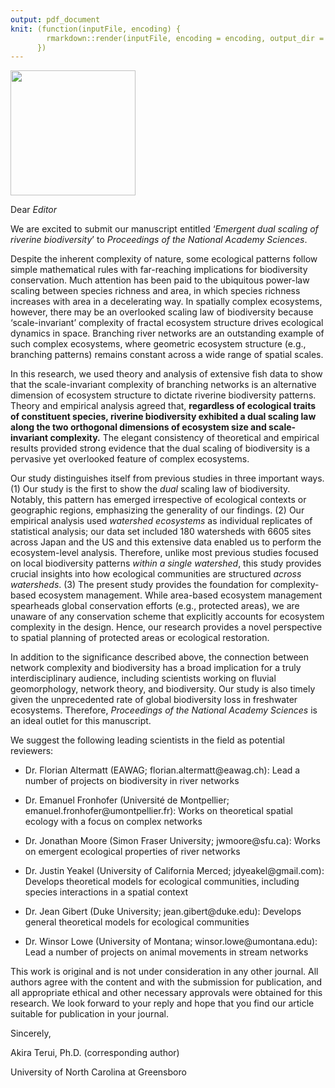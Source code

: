 ```yaml
---
output: pdf_document
knit: (function(inputFile, encoding) {
        rmarkdown::render(inputFile, encoding = encoding, output_dir = "document_output")
      })
---
```


![](images/uncgreensboro_DoB_h_pms-c.png){width="200"}

Dear *Editor*

We are excited to submit our manuscript entitled '*Emergent dual scaling of riverine biodiversity*' to *Proceedings of the National Academy Sciences*.

Despite the inherent complexity of nature, some ecological patterns follow simple mathematical rules with far-reaching implications for biodiversity conservation. Much attention has been paid to the ubiquitous power-law scaling between species richness and area, in which species richness increases with area in a decelerating way. In spatially complex ecosystems, however, there may be an overlooked scaling law of biodiversity because 'scale-invariant' complexity of fractal ecosystem structure drives ecological dynamics in space. Branching river networks are an outstanding example of such complex ecosystems, where geometric ecosystem structure (e.g., branching patterns) remains constant across a wide range of spatial scales.

In this research, we used theory and analysis of extensive fish data to show that the scale-invariant complexity of branching networks is an alternative dimension of ecosystem structure to dictate riverine biodiversity patterns. Theory and empirical analysis agreed that, **regardless of ecological traits of constituent species, riverine biodiversity exhibited a dual scaling law along the two orthogonal dimensions of ecosystem size and scale-invariant complexity.** The elegant consistency of theoretical and empirical results provided strong evidence that the dual scaling of biodiversity is a pervasive yet overlooked feature of complex ecosystems.

Our study distinguishes itself from previous studies in three important ways. (1) Our study is the first to show the *dual* scaling law of biodiversity. Notably, this pattern has emerged irrespective of ecological contexts or geographic regions, emphasizing the generality of our findings. (2) Our empirical analysis used *watershed ecosystems* as individual replicates of statistical analysis; our data set included 180 watersheds with 6605 sites across Japan and the US and this extensive data enabled us to perform the ecosystem-level analysis. Therefore, unlike most previous studies focused on local biodiversity patterns *within a single watershed*, this study provides crucial insights into how ecological communities are structured *across watersheds*. (3) The present study provides the foundation for complexity-based ecosystem management. While area-based ecosystem management spearheads global conservation efforts (e.g., protected areas), we are unaware of any conservation scheme that explicitly accounts for ecosystem complexity in the design. Hence, our research provides a novel perspective to spatial planning of protected areas or ecological restoration.

In addition to the significance described above, the connection between network complexity and biodiversity has a broad implication for a truly interdisciplinary audience, including scientists working on fluvial geomorphology, network theory, and biodiversity. Our study is also timely given the unprecedented rate of global biodiversity loss in freshwater ecosystems. Therefore, *Proceedings of the National Academy Sciences* is an ideal outlet for this manuscript.

We suggest the following leading scientists in the field as potential reviewers:

-   Dr. Florian Altermatt (EAWAG; florian.altermatt\@eawag.ch): Lead a number of projects on biodiversity in river networks

-   Dr. Emanuel Fronhofer (Université de Montpellier; emanuel.fronhofer\@umontpellier.fr): Works on theoretical spatial ecology with a focus on complex networks

-   Dr. Jonathan Moore (Simon Fraser University; jwmoore\@sfu.ca): Works on emergent ecological properties of river networks

-   Dr. Justin Yeakel (University of California Merced; jdyeakel\@gmail.com): Develops theoretical models for ecological communities, including species interactions in a spatial context

-   Dr. Jean Gibert (Duke University; jean.gibert\@duke.edu): Develops general theoretical models for ecological communities

-   Dr. Winsor Lowe (University of Montana; winsor.lowe\@umontana.edu): Lead a number of projects on animal movements in stream networks

This work is original and is not under consideration in any other journal. All authors agree with the content and with the submission for publication, and all appropriate ethical and other necessary approvals were obtained for this research. We look forward to your reply and hope that you find our article suitable for publication in your journal.

Sincerely,

Akira Terui, Ph.D. (corresponding author)

University of North Carolina at Greensboro
